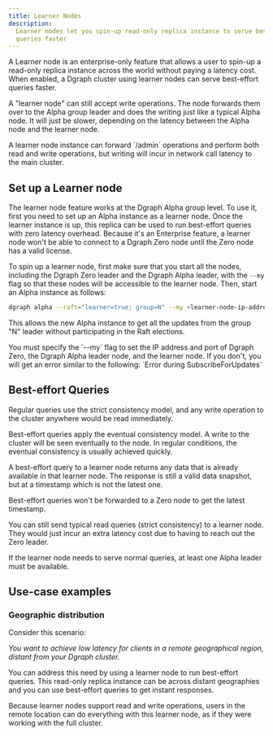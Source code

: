```yaml
---
title: Learner Nodes
description:
  Learner nodes let you spin-up read-only replica instance to serve best-effort
  queries faster
---
```



<DgraphWIP />

A Learner node is an enterprise-only feature that allows a user to spin-up a
read-only replica instance across the world without paying a latency cost. When
enabled, a Dgraph cluster using learner nodes can serve best-effort queries
faster.

A "learner node" can still accept write operations. The node forwards them over
to the Alpha group leader and does the writing just like a typical Alpha node.
It will just be slower, depending on the latency between the Alpha node and the
learner node.

<Note>
  A learner node instance can forward `/admin` operations and perform both read
  and write operations, but writing will incur in network call latency to the
  main cluster.
</Note>

## Set up a Learner node

The learner node feature works at the Dgraph Alpha group level. To use it, first
you need to set up an Alpha instance as a learner node. Once the learner
instance is up, this replica can be used to run best-effort queries with zero
latency overhead. Because it's an Enterprise feature, a learner node won't be
able to connect to a Dgraph Zero node until the Zero node has a valid license.

To spin up a learner node, first make sure that you start all the nodes,
including the Dgraph Zero leader and the Dgraph Alpha leader, with the `--my`
flag so that these nodes will be accessible to the learner node. Then, start an
Alpha instance as follows:

```sh
dgraph alpha --raft="learner=true; group=N" --my <learner-node-ip-address>:5080
```

This allows the new Alpha instance to get all the updates from the group "N"
leader without participating in the Raft elections.

<Note>
  You must specify the `--my` flag to set the IP address and port of Dgraph
  Zero, the Dgraph Alpha leader node, and the learner node. If you don't, you
  will get an error similar to the following: `Error during SubscribeForUpdates`
</Note>

## Best-effort Queries

Regular queries use the strict consistency model, and any write operation to the
cluster anywhere would be read immediately.

Best-effort queries apply the eventual consistency model. A write to the cluster
will be seen eventually to the node. In regular conditions, the eventual
consistency is usually achieved quickly.

A best-effort query to a learner node returns any data that is already available
in that learner node. The response is still a valid data snapshot, but at a
timestamp which is not the latest one.

<Note>
  Best-effort queries won't be forwarded to a Zero node to get the latest
  timestamp.
</Note>

You can still send typical read queries (strict consistency) to a learner node.
They would just incur an extra latency cost due to having to reach out the Zero
leader.

<Note>
  If the learner node needs to serve normal queries, at least one Alpha leader
  must be available.
</Note>

## Use-case examples

### Geographic distribution

Consider this scenario:

_You want to achieve low latency for clients in a remote geographical region,
distant from your Dgraph cluster._

You can address this need by using a learner node to run best-effort queries.
This read-only replica instance can be across distant geographies and you can
use best-effort queries to get instant responses.

Because learner nodes support read and write operations, users in the remote
location can do everything with this learner node, as if they were working with
the full cluster.
